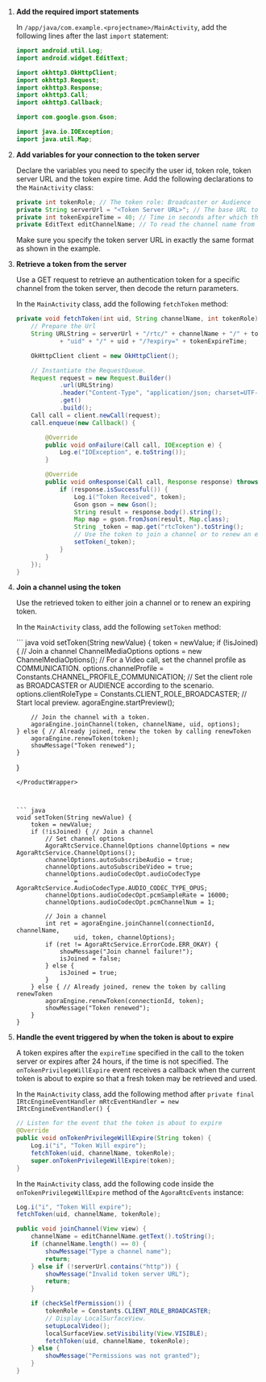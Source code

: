 <PlatformWrapper platform="android">


1.  **Add the required import statements**

    In `/app/java/com.example.<projectname>/MainActivity`, add the following lines after the last `import` statement:

    ``` java
    import android.util.Log;
    import android.widget.EditText;

    import okhttp3.OkHttpClient;
    import okhttp3.Request;
    import okhttp3.Response;
    import okhttp3.Call;
    import okhttp3.Callback;

    import com.google.gson.Gson;

    import java.io.IOException;
    import java.util.Map;
    ```

1.  **Add variables for your connection to the token server**

    Declare the variables you need to specify the user id, token role, token server URL and the token expire time. Add the following declarations to the `MainActivity` class:

    ``` java
    private int tokenRole; // The token role: Broadcaster or Audience
    private String serverUrl = "<Token Server URL>"; // The base URL to your token server, for example, "https://agora-token-service-production-xxxx.up.railway.app".
    private int tokenExpireTime = 40; // Time in seconds after which the token will expire.
    private EditText editChannelName; // To read the channel name from the UI.
    ```

    Make sure you specify the token server URL in exactly the same format as shown in the example.


1.  **Retrieve a token from the server**

    Use a GET request to retrieve an authentication token for a specific channel from the token server, then decode the return parameters.

    In the `MainActivity` class, add the following `fetchToken` method:

    ``` java
    private void fetchToken(int uid, String channelName, int tokenRole) {
        // Prepare the Url
        String URLString = serverUrl + "/rtc/" + channelName + "/" + tokenRole + "/"
                + "uid" + "/" + uid + "/?expiry=" + tokenExpireTime;

        OkHttpClient client = new OkHttpClient();

        // Instantiate the RequestQueue.
        Request request = new Request.Builder()
                .url(URLString)
                .header("Content-Type", "application/json; charset=UTF-8")
                .get()
                .build();
        Call call = client.newCall(request);
        call.enqueue(new Callback() {

            @Override
            public void onFailure(Call call, IOException e) {
                Log.e("IOException", e.toString());
            }

            @Override
            public void onResponse(Call call, Response response) throws IOException {
                if (response.isSuccessful()) {
                    Log.i("Token Received", token);
                    Gson gson = new Gson();
                    String result = response.body().string();
                    Map map = gson.fromJson(result, Map.class);
                    String _token = map.get("rtcToken").toString();
                    // Use the token to join a channel or to renew an expiring token
                    setToken(_token);
                }
            }
        });
    }
    ```

1.  **Join a channel using the token**

    Use the retrieved token to either join a channel or to renew an expiring token.

    In the `MainActivity` class, add the following `setToken` method:

    <ProductWrapper product="video-calling">
    ``` java
    void setToken(String newValue) {
        token = newValue;
        if (!isJoined) { // Join a channel
            ChannelMediaOptions options = new ChannelMediaOptions();
            // For a Video call, set the channel profile as COMMUNICATION.
            options.channelProfile = Constants.CHANNEL_PROFILE_COMMUNICATION;
            // Set the client role as BROADCASTER or AUDIENCE according to the scenario.
            options.clientRoleType = Constants.CLIENT_ROLE_BROADCASTER;
            // Start local preview.
            agoraEngine.startPreview();

            // Join the channel with a token.
            agoraEngine.joinChannel(token, channelName, uid, options);
        } else { // Already joined, renew the token by calling renewToken
            agoraEngine.renewToken(token);
            showMessage("Token renewed");
        }
    }
    ```
    </ProductWrapper>

    

    ``` java
    void setToken(String newValue) {
        token = newValue;
        if (!isJoined) { // Join a channel
            // Set channel options
            AgoraRtcService.ChannelOptions channelOptions = new AgoraRtcService.ChannelOptions();
            channelOptions.autoSubscribeAudio = true;
            channelOptions.autoSubscribeVideo = true;
            channelOptions.audioCodecOpt.audioCodecType
                    = AgoraRtcService.AudioCodecType.AUDIO_CODEC_TYPE_OPUS;
            channelOptions.audioCodecOpt.pcmSampleRate = 16000;
            channelOptions.audioCodecOpt.pcmChannelNum = 1;

            // Join a channel
            int ret = agoraEngine.joinChannel(connectionId, channelName,
                    uid, token, channelOptions);
            if (ret != AgoraRtcService.ErrorCode.ERR_OKAY) {
                showMessage("Join channel failure!");
                isJoined = false;
            } else {
                isJoined = true;
            }
        } else { // Already joined, renew the token by calling renewToken
            agoraEngine.renewToken(connectionId, token);
            showMessage("Token renewed");
        }
    }
    ```

1.  **Handle the event triggered by <Vg k="AGORA_BACKEND" /> when the token is about to expire**

    A token expires after the `expireTime` specified in the call to the token server or expires after 24 hours, if the time is not specified. The `onTokenPrivilegeWillExpire` event receives a callback when the current token is about to expire so that a fresh token may be retrieved and used.

    In the `MainActivity` class, add the following method after `private final IRtcEngineEventHandler mRtcEventHandler = new IRtcEngineEventHandler() {`

    ``` java
    // Listen for the event that the token is about to expire
    @Override
    public void onTokenPrivilegeWillExpire(String token) {
        Log.i("i", "Token Will expire");
        fetchToken(uid, channelName, tokenRole);
        super.onTokenPrivilegeWillExpire(token);
    }
    ```


    In the `MainActivity` class, add the following code inside the `onTokenPrivilegeWillExpire` method of the `AgoraRtcEvents` instance:

    ``` java
    Log.i("i", "Token Will expire");
    fetchToken(uid, channelName, tokenRole);
    ```

    
    ``` java
    public void joinChannel(View view) {
        channelName = editChannelName.getText().toString();
        if (channelName.length() == 0) {
            showMessage("Type a channel name");
            return;
        } else if (!serverUrl.contains("http")) {
            showMessage("Invalid token server URL");
            return;
        }

        if (checkSelfPermission()) {
            tokenRole = Constants.CLIENT_ROLE_BROADCASTER;
            // Display LocalSurfaceView.
            setupLocalVideo();
            localSurfaceView.setVisibility(View.VISIBLE);    
            fetchToken(uid, channelName, tokenRole);
        } else {
            showMessage("Permissions was not granted");
        }
    }
    ```


    
</PlatformWrapper>
